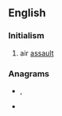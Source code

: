 ==English==

===Initialism===
{{en-initialism}}

# {{lb|en|military}} air [[assault]]

===Anagrams===
* {{l|en|atlas}}, {{l|en|Atlas}}
* {{l|en|salat}}